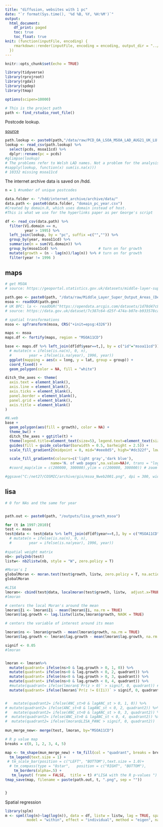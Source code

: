 ---
title: "diffusion, websites with 1 pc"
date: "`r format(Sys.time(), '%d %B, %Y, %H:%M')`"
output: 
  html_document:
    df_print: paged
    toc: true
    toc_float: true
knit: (function(inputFile, encoding) {
    rmarkdown::render(inputFile, encoding = encoding, output_dir = "../output")
  })
---

```{r setup, include=FALSE}
knitr::opts_chunk$set(echo = TRUE)

library(tidyverse)
library(rprojroot)
library(rgdal)
library(spdep)
library(tmap)

options(scipen=10000)

# This is the project path
path <- find_rstudio_root_file()
```

Postcode lookup.

[source](https://geoportal.statistics.gov.uk/datasets/postcode-to-output-area-to-lower-layer-super-output-area-to-middle-layer-super-output-area-to-local-authority-district-august-2021-lookup-in-the-uk/about)

```{r}
path.lookup <- paste0(path,"/data/raw/PCD_OA_LSOA_MSOA_LAD_AUG21_UK_LU.csv")
lookup <- read_csv(path.lookup) %>% 
  select(pcds, msoa11cd) %>% 
  dplyr::rename(pc = pcds)
#glimpse(lookup)
# The problems refer to Welsh LAD names. Not a problem for the analysis.
#sapply(lookup, function(x) sum(is.na(x)))
# 10332 missing msoa11cd
```

The internet archive data is saved on /hdd.

```{r}
n = 1 #number of unique postcodes 

data.folder <- "/hdd/internet_archive/archive/data/"
data.path <- paste0(data.folder, "domain_pc_year.csv")
#Created by domain.R, which uses domain instead of host.
#This is what we use for the hyperlinks paper as per George's script

df <- read_csv(data.path) %>% 
  filter(V1.domain == n,
         year > 1995) %>% 
  left_join(lookup, by = "pc", suffix =c("","")) %>% 
  group_by(year, msoa11cd) %>%
  summarise(n = sum(V1.domain)) %>% 
  group_by(msoa11cd) %>%                   # turn on for growth
  mutate(growth = (n - lag(n))/lag(n)) %>% # turn on for growth 
  filter(year != 1996 )
```

## maps

```{r}
# get MSOA 
# source: https://geoportal.statistics.gov.uk/datasets/middle-layer-super-output-areas-december-2011-boundaries-generalised-clipped-bgc-ew-v3/explore?location=52.849644%2C-2.489527%2C7.08

path.geo <- paste0(path, "/data/raw/Middle_Layer_Super_Output_Areas_(December_2011)_Boundaries_Generalised_Clipped_(BGC)_EW_V3.geojson")
msoa <- readOGR(path.geo)
# UK BFC: la <- readOGR("https://opendata.arcgis.com/datasets/1d78d47c87df4212b79fe2323aae8e08_0.geojson") 
# source: https://data.gov.uk/dataset/7c387c64-d25f-474a-b07e-b933578caea2/local-authority-districts-april-2019-boundaries-uk-bfe

# spatial transformations
msoa <- spTransform(msoa, CRS("+init=epsg:4326"))
```

```{r, eval=F}
maps <- msoa
maps.df <- fortify(maps, region = "MSOA11CD")

base <- maps.df %>% left_join(df[df$year==t,], by = c("id"="msoa11cd")) %>% 
  # mutate(n = ifelse(is.na(n), 0, n),
  #        year = ifelse(is.na(year), 1996, year))
  ggplot(mapping = aes(x = long, y = lat, group = group)) + 
  coord_fixed() + 
  geom_polygon(color = NA, fill = "white")

ditch_the_axes <- theme(
  axis.text = element_blank(),
  axis.line = element_blank(),
  axis.ticks = element_blank(),
  panel.border = element_blank(),
  panel.grid = element_blank(),
  axis.title = element_blank()
)

#N.web
base + 
  geom_polygon(aes(fill = growth), color = NA) +
  theme_bw() +
  ditch_the_axes + ggtitle(t) +
  theme(legend.title=element_text(size=5), legend.text=element_text(size=4)) +
  guides(fill = guide_colorbar(barwidth = 0.5, barheight = 2.5)) +
  scale_fill_gradient2(midpoint = 0, mid="#eee8d5", high="#dc322f", low="#268bd2")

  scale_fill_gradientn(colours=c('light gray','dark blue'),
                     name='N. of web pages',na.value=NA)#, trans = "log10") #  breaks = c(100, 1000, 10000)
  #coord_map(xlim = c(200000, 300000),ylim = c(200000, 300000)) # zoom in

#ggsave("C:/net27/COSMIC/archive/gis/msoa_Nweb2001.png", dpi = 300, width=4, height=4)


```

## lisa

```{r}

# 0 for NAs and the same for year


path.out <- paste0(path, "/outputs/lisa_growth_msoa")

for (t in 1997:2010){
test <- msoa
test@data <- test@data %>% left_join(df[df$year==t,], by = c("MSOA11CD"="msoa11cd")) #%>% 
  # mutate(n = ifelse(is.na(n), 0, n),
  #        year = ifelse(is.na(year), 1996, year))
  
#spatial weight matrix
nb<- poly2nb(test)
listw<- nb2listw(nb, style = "W", zero.policy = T)

#Moran's I
globalMoran <- moran.test(test$growth, listw, zero.policy = T, na.action = na.exclude)
globalMoran

#LISA
lmoran<- cbind(test@data, localmoran(test$growth, listw,  adjust.x=TRUE, zero.policy = T, na.action = na.exclude))
#lmoran

# centers the local Moran's around the mean
lmoran$Ii <- lmoran$Ii - mean(lmoran$Ii, na.rm = TRUE) 
lmoran$lag.growth <- lag.listw(listw,lmoran$growth, NAOK = TRUE)

# centers the variable of interest around its mean

lmoran$ns <- lmoran$growth - mean(lmoran$growth, na.rm = TRUE) 
lmoran$lag.growth <- lmoran$lag.growth - mean(lmoran$lag.growth, na.rm = TRUE) 

signif <- 0.05
#lmoran


lmoran <- lmoran%>% 
  mutate(quadrant= ifelse(ns>0 & lag.growth > 0, 1, 0)) %>% 
  mutate(quadrant= ifelse(ns<0 & lag.growth < 0, 2, quadrant)) %>% 
  mutate(quadrant= ifelse(ns<0 & lag.growth > 0, 3, quadrant)) %>% 
  mutate(quadrant= ifelse(ns>0 & lag.growth < 0, 4, quadrant)) %>%   
  #mutate(quadrant= ifelse(lmoran$`Pr(z > 0)` > signif, 0, quadrant)) #%>% 
  mutate(quadrant= ifelse(lmoran$`Pr(z != E(Ii))` > signif, 0, quadrant)) #%>% 


#   mutate(quadrant2= ifelse(ANC_st>0 & lagANC_st > 0, 1, 0)) %>% 
# mutate(quadrant2= ifelse(ANC_st<0 & lagANC_st < 0, 2, quadrant2)) %>% 
#   mutate(quadrant2= ifelse(ANC_st<0 & lagANC_st > 0, 3, quadrant2)) %>% 
#  mutate(quadrant2= ifelse(ANC_st>0 & lagANC_st < 0, 4, quadrant2)) %>% 
#  mutate(quadrant2= ifelse(lmoran$LISA_PANC > signif, 0, quadrant2))
  
mun_merge_new<- merge(test, lmoran, by="MSOA11CD")

# R p value map
breaks = c(0, 1, 2, 3, 4, 5) 

map <- tm_shape(mun_merge_new) + tm_fill(col = "quadrant", breaks = breaks, palette=  c("white","red","blue",rgb(0,0,1,alpha=0.4),rgb(1,0,0,alpha=0.4)), labels = c("Not significant", "High-High","Low-Low","Low-High","High-Low"), title="LISA for growth, MSOA") +
  tm_legend(text.size = 1) +
 # tm_scale_bar(position = c("LEFT", "BOTTOM"),text.size = 1.0)+
  # tm_compass(type = "8star",   position = c("RIGHT", "BOTTOM"),      show.labels = 2,   text.size = 0.5)+
    tm_borders(alpha=.5) +
   tm_layout( frame = FALSE,  title = t) #"LISA with the R p-values ")
tmap_save(map, filename = paste(path.out, t, ".png", sep = ""))


}
```

Spatial regression

```{r}
library(splm)
m <- spml(log(n)~lag(log(n)), data = df, listw = listw, lag = TRUE, spatial.error = "b", 
          model = "within", effect = "individual", method = "eigen", na.action = na.fail)

```